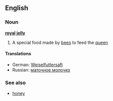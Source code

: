 ==English==
===Noun===
'''[[royal]] [[jelly]]'''

# A special food made by [[bee]]s to feed the [[queen]]

====Translations====
*German: [[Weiselfuttersaft]]
*Russian: [[маточное молочко]]

===See also===
*[[honey]]